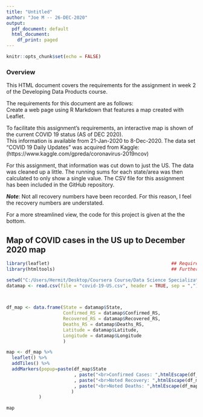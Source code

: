 ```yaml
---
title: "Untitled"
author: "Joe M -- 26-DEC-2020"
output:
  pdf_document: default
  html_document:
    df_print: paged
---
```


```r
knitr::opts_chunk$set(echo = FALSE)
```

### Overview 
This HTML document covers the requirements for the assignment in week 2 of the Developing Data Products course.

The requirements for this document are as follows:  
Create a web page using R Markdown that features a map created with Leaflet.

To facilitate this assignment's requirements, an interactive map is shown of the current COVID 19 status (AS of DEC 2020).  
This information is available from 21-Jan-2020 to 8-Dec-2020. 
The data set "COVID 19 Daily Updates" was acquired from Kaggle:  (https://www.kaggle.com/gpreda/coronavirus-2019ncov)

For this assignment, that information was cut down to just the US. The data was cleaned up a little. 
The running sums for each state/area was then calculated to only show a single value. The CSV file for this assignment  
has been included in the GitHub repository.

***Note***: Not all recovery numbers have been recorded. For this reason, I feel the recovery numbers are understated.


For a more streamlined view, the code for this project is given at the the bottom.

## Map of COVID cases in the US up to December 2020 map

``` R
library(leaflet)                                             ## Required for assignment - Map rendering
library(htmltools)                                           ## Further HTML tools for rendering
``` 


``` R
setwd("C:/Users/Hermit/Desktop/Coursera Course/Data Science Specialization - JH/9) Developing Data Products/Week 2/DDP_Wk2_Assgn")
datamap <- read.csv(file = "covid-19-US.csv", header = TRUE, sep = ",")

    
```
     
``` R
df_map <- data.frame(State = datamap$State,                                 ## Create Data Frame for the COVID Data
                     Confirmed_RS = datamap$Confirmed_RS,
                     Recovered_RS = datamap$Recovered_RS,
                     Deaths_RS = datamap$Deaths_RS,
                     Latitude = datamap$Latitude,
                     Longitude = datamap$Longitude
                     )

map <- df_map %>%                                                           ## Create Map  
  leaflet() %>%
  addTiles() %>%
  addMarkers(popup=paste(df_map$State
                         , paste("<br>Confirmed Cases: ",htmlEscape(df_map$Confirmed_RS))
                         , paste("<br>Noted Recovery: ",htmlEscape(df_map$Recovered_RS))
                         , paste("<br>Noted Deaths: ",htmlEscape(df_map$Deaths_RS))
                        )
            )
```
 
```r
map
```
         








